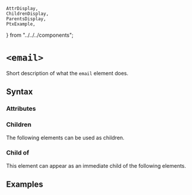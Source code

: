     AttrDisplay,
    ChildrenDisplay,
    ParentsDisplay,
    PtxExample,
} from "../../../components";

# `<email>`

Short description of what the `email` element does.

## Syntax

### Attributes

<AttrDisplay name="email" />

### Children

The following elements can be used as children.

<ChildrenDisplay name="email" />

### Child of

This element can appear as an immediate child of the following elements.

<ParentsDisplay name="email" />

## Examples

    